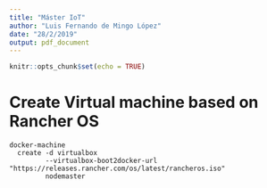 ```yaml
---
title: "Máster IoT"
author: "Luis Fernando de Mingo López"
date: "28/2/2019"
output: pdf_document
---
```


```r
knitr::opts_chunk$set(echo = TRUE)
```


# Create Virtual machine based on Rancher OS
```shell
docker-machine 
  create -d virtualbox 
         --virtualbox-boot2docker-url "https://releases.rancher.com/os/latest/rancheros.iso" 
         nodemaster
```